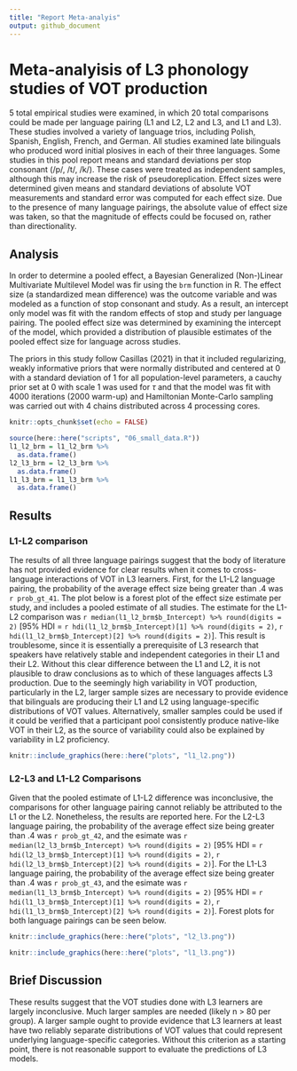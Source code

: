 ```yaml
---
title: "Report Meta-analyis"
output: github_document
---
```

# Meta-analyisis of L3 phonology studies of VOT production

5 total empirical studies were examined, in which 20 total comparisons could be made per language pairing (L1 and L2, L2 and L3, and L1 and L3). These studies involved a variety of language trios, including Polish, Spanish, English, French, and German. All studies examined late bilinguals who produced word initial plosives in each of their three languages. Some studies in this pool report means and standard deviations per stop consonant (/p/, /t/, /k/). These cases were treated as independent samples, although this may increase the risk of 
pseudoreplication. Effect sizes were determined given means and standard deviations of absolute VOT measurements and standard error was computed for each effect size. Due to the presence of many language pairings, the absolute value of effect size was taken, so that the magnitude of effects could be focused on, rather than directionality. 


## Analysis 

In order to determine a pooled effect, a Bayesian Generalized (Non-)Linear Multivariate Multilevel Model was fir using the `brm` function in R. The effect size (a standardized mean difference) was the outcome variable and was modeled as a function of stop consonant and study. As a result, an intercept only model was fit with the random effects of stop and study per language pairing. The pooled effect size was determined by examining the intercept of the model, which provided a distribution of plausible estimates of the pooled effect size for language across studies.  

The priors in this study follow Casillas (2021) in that it included regularizing, weakly informative priors that were normally distributed and centered at 0 with a standard deviation of 1 for all population-level parameters, a cauchy prior set at 0 with scale 1 was used for $\tau$ and that the model was fit with 4000 iterations (2000 warm-up) and Hamiltonian Monte-Carlo sampling was carried out with 4 chains distributed across 4 processing cores.


```r
knitr::opts_chunk$set(echo = FALSE)
```

```r
source(here::here("scripts", "06_small_data.R"))
l1_l2_brm = l1_l2_brm %>% 
  as.data.frame()
l2_l3_brm = l2_l3_brm %>% 
  as.data.frame()
l1_l3_brm = l1_l3_brm %>% 
  as.data.frame()
```

## Results

### L1-L2 comparison 

The results of all three language pairings suggest that the body of literature has not provided evidence for clear results when it comes to cross-language interactions of VOT in L3 learners. First, for the L1-L2 language pairing, the probability of the average effect size being greater than .4 was `r prob_gt_41`.  The plot below is a forest plot of the effect size estimate per study, and includes a pooled estimate of all studies. The estimate for the L1-L2 comparison was `r median(l1_l2_brm$b_Intercept) %>% round(digits = 2)` [95% HDI = `r hdi(l1_l2_brm$b_Intercept)[1] %>% round(digits = 2)`, `r hdi(l1_l2_brm$b_Intercept)[2] %>% round(digits = 2)`]. This result is troublesome, since it is essentially a prerequisite of L3 research that speakers have relatively stable and independent categories in their L1 and their L2. Without this clear difference between the L1 and L2, it is not plausible to draw conclusions as to which of these languages affects L3 production. Due to the seemingly high variability in VOT production, particularly in the L2, larger sample sizes are necessary to provide evidence that bilinguals are producing their L1 and L2 using language-specific distributions of VOT values. Alternatively, smaller samples could be used if it could be verified that a participant pool consistently produce native-like VOT in their L2, as the source of variability could also be explained by variability in L2 proficiency. 


```r
knitr::include_graphics(here::here("plots", "l1_l2.png"))
```

### L2-L3 and L1-L2 Comparisons 

Given that the pooled estimate of L1-L2 difference was inconclusive, the comparisons for other language pairing cannot reliably be attributed to the L1 or the L2. Nonetheless, the results are reported here. For the L2-L3 language pairing, the probability of the average effect size being greater than .4 was `r prob_gt_42`, and the esimate was `r median(l2_l3_brm$b_Intercept) %>% round(digits = 2)` 
[95% HDI = `r hdi(l2_l3_brm$b_Intercept)[1] %>% round(digits = 2)`, 
`r hdi(l2_l3_brm$b_Intercept)[2] %>% round(digits = 2)`]. For the L1-L3 language pairing, the probability of the average effect size being greater than .4 was `r prob_gt_43`, and the esimate was `r median(l1_l3_brm$b_Intercept) %>% round(digits = 2)` [95% HDI = `r hdi(l1_l3_brm$b_Intercept)[1] %>% round(digits = 2)`, 
`r hdi(l1_l3_brm$b_Intercept)[2] %>% round(digits = 2)`]. Forest plots for both language pairings can be seen below. 

```r
knitr::include_graphics(here::here("plots", "l2_l3.png"))
```

```r
knitr::include_graphics(here::here("plots", "l1_l3.png"))
```

## Brief Discussion 

These results suggest that the VOT studies done with L3 learners are largely inconclusive. Much larger samples are needed (likely n > 80 per group). A larger sample ought to provide evidence that L3 learners at least have two reliably separate distributions of VOT values that could represent underlying language-specific categories. Without this criterion as a starting point, there is not reasonable support to evaluate the predictions of L3 models. 
